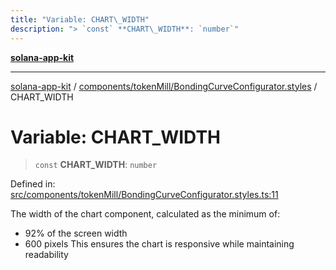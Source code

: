 ```yaml
---
title: "Variable: CHART\_WIDTH"
description: "> `const` **CHART\_WIDTH**: `number`"
---
```


[**solana-app-kit**](../../../../README.mdx)

***

[solana-app-kit](../../../../README.mdx) / [components/tokenMill/BondingCurveConfigurator.styles](../README.mdx) / CHART\_WIDTH

# Variable: CHART\_WIDTH

> `const` **CHART\_WIDTH**: `number`

Defined in: [src/components/tokenMill/BondingCurveConfigurator.styles.ts:11](https://github.com/SendArcade/solana-social-starter/blob/b27156124ee1831d644b1af765e8d55a2885cd4f/src/components/tokenMill/BondingCurveConfigurator.styles.ts#L11)

The width of the chart component, calculated as the minimum of:
- 92% of the screen width
- 600 pixels
This ensures the chart is responsive while maintaining readability

